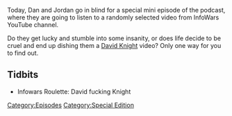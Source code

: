 {{DEFAULTSORT:
    #_EPISODE_0010S:InfoWars Roulette #1
}}{{DISPLAYTITLE:
    InfoWars Roulette #1
}}{{Episode
    | title           = InfoWars Roulette #1
    | caption         = Listen to this episode on [https://knowledgefight.libsyn.com/knowledge-fight-infowars-roulette-1 Libsyn] [https://open.spotify.com/episode/1UAKG9whSoQMRygW1fOWIK Spotify], Read the [[Transcript/InfoWars Roulette 1|Unofficial Transcript]]
    | episodeNumber   = S001
    | length          = 00:52:32
    | airDate         = February 10, 2017
    | episodeType     = [[:Category:Special Edition|Special Edition]]
    | appearance      = [[David Knight]]
    | previousEpisode = [[10: February 6, 2017]]
    | nextEpisode     = [[11: February 10, 2017]]
}}

{{Stub}}

Today, Dan and Jordan go in blind for a special mini episode of the podcast, where they are going to listen to a randomly selected video from InfoWars YouTube channel.

Do they get lucky and stumble into some insanity, or does life decide to be cruel and end up dishing them a [[David Knight]] video? Only one way for you to find out.

==Tidbits==

*Infowars Roulette: David fucking Knight

[[Category:Episodes]]
[[Category:Special Edition]]
